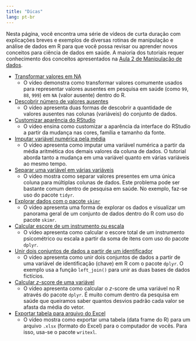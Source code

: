 ```yaml
---
title: "Dicas"
lang: pt-br
---
```


Nesta página, você encontra uma série de vídeos de curta duração
com explicações breves e exemplos de diversas rotinas de manipulação
e análise de dados em R para que você possa revisar ou aprender novos
conceitos para ciência de dados em saúde. A maioria dos tutoriais
requer conhecimento dos conceitos apresentados na
[Aula 2 de Manipulação de dados](aulas_e_laboratorios.html#aula-2-manipulação-de-dados).

* [Transformar valores em NA](https://youtu.be/G--CVO23sR8)
  - O vídeo demonstra como transformar valores comumente usados
  para representar valores ausentes em pesquisa em saúde (como
  `99`, `88`, `999`) em `NA` (valor ausente) dentro do R.

* [Descobrir número de valores ausentes](https://youtu.be/D2GGtS5R03Q)
  - O vídeo apresenta duas formas de descobrir a quantidade de
  valores ausentes nas colunas (variáveis) do conjunto de dados.
  
* [Customizar aparência do RStudio](https://youtu.be/4Tptf1E3yAI)
  - O vídeo ensina como customizar a aparência da interface do RStudio a partir
  da mudança nas cores, família e tamanho da fonte.
  
* [Imputar variável numérica pela média](https://youtu.be/Xfj38ovdPuc)
  - O vídeo apresenta como imputar uma variável numérica a partir da média
  aritmética dos demais valores da coluna de dados. O tutorial aborda tanto
  a mudança em uma variável quanto em várias variáveis ao mesmo tempo.
  
* [Separar uma variável em várias variáveis](https://youtu.be/5-zbwgoc-ps)
  - O vídeo mostra como separar valores presentes em uma única coluna para
  múltiplas colunas de dados. Este problema pode ser bastante comum dentro de
  pesquisa em saúde. No exemplo, faz-se uso do pacote `tidyr`.
  
* [Explorar dados com o pacote `skimr`](https://youtu.be/JE0N7aVQfws)
  - O vídeo apresenta uma forma de explorar os dados e visualizar um panorama
  geral de um conjunto de dados dentro do R com uso do pacote `skimr`. 
  
* [Calcular escore de um instrumento ou escala](https://youtu.be/nQKMtrx4ZZ0)
  - O vídeo apresenta como calcular o escore total de um instrumento
  psicométrico ou escala a partir da soma de itens com uso do pacote `dplyr`.
  
* [Unir dois conjuntos de dados a partir de um identificador](https://youtu.be/AfaUWmkuF-w)
  - O vídeo apresenta como unir dois conjuntos de dados a partir de uma variável
  de identificação (chave) em R com o pacote `dplyr`.
  O exemplo usa a função `left_join()` para unir as duas bases de
  dados fictícios.
  
* [Calcular $z$-score de uma variável](https://youtu.be/YUrYJK5iFrQ)
  - O vídeo apresenta como calcular o $z$-score de uma variável no R através do
  pacote `dplyr`. É muito comum dentro da pesquisa em saúde que queiramos
  saber quantos desvios padrão cada valor se afasta da média do vetor.
  
* [Exportar tabela para arquivo do Excel](https://youtu.be/v_u6CgcrBrg)
  - O vídeo mostra como exportar uma tabela (data frame do R) para um arquivo
  `.xlsx` (formato do Excel) para o computador de vocês. Para isso, usa-se o
  pacote `writexl`.